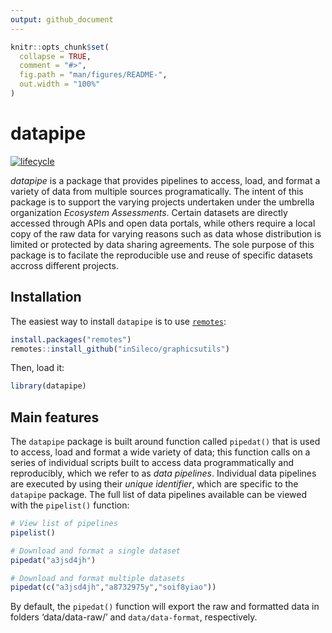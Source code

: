 ```yaml
---
output: github_document
---
```


<!-- README.md is generated from README.Rmd. Please edit that file -->

```r
knitr::opts_chunk$set(
  collapse = TRUE,
  comment = "#>",
  fig.path = "man/figures/README-",
  out.width = "100%"
)
```

# datapipe

<!-- badges: start -->
<!-- [![Check package](https://github.com/inSileco/graphicsutils/actions/workflows/check-moreorless-standard.yaml/badge.svg)](https://github.com/inSileco/graphicsutils/actions/workflows/check-moreorless-standard.yaml) -->
<!-- [![codecov](https://codecov.io/gh/inSileco/graphicsutils/branch/master/graph/badge.svg)](https://codecov.io/gh/inSileco/graphicsutils) -->
[![lifecycle](https://img.shields.io/badge/lifecycle-maturing-blue.svg)](https://www.tidyverse.org/lifecycle/#experimental)
<!-- [![r-universe](https://insileco.r-universe.dev/badges/graphicsutils)](https://insileco.r-universe.dev/ui#builds) -->
<!-- badges: end -->

*datapipe* is a package that provides pipelines to access, load, and format a variety of data from multiple sources programatically. The intent of this package is to support the varying projects undertaken under the umbrella organization *Ecosystem Assessments*. Certain datasets are directly accessed through APIs and open data portals, while others require a local copy of the raw data for varying reasons such as data whose distribution is limited or protected by data sharing agreements. The sole purpose of this package is to facilate the reproducible use and reuse of specific datasets accross different projects.

## Installation

The easiest way to install `datapipe` is to use [`remotes`](https://cran.r-project.org/package=remotes):

``` r
install.packages("remotes")
remotes::install_github("inSileco/graphicsutils")
```

Then, load it:

```r
library(datapipe)
```

## Main features 

The `datapipe` package is built around function called `pipedat()` that is used to access, load and format a wide variety of data; this function calls on a series of individual scripts built to access data programmatically and reproducibly, which we refer to as *data pipelines*. Individual data pipelines are executed by using their *unique identifier*, which are specific to the `datapipe` package. The full list of data pipelines available can be viewed with the `pipelist()` function: 

```r
# View list of pipelines 
pipelist()

# Download and format a single dataset 
pipedat("a3jsd4jh")

# Download and format multiple datasets
pipedat(c("a3jsd4jh","a8732975y","soif8yiao"))
```

By default, the `pipedat()` function will export the raw and formatted data in folders 'data/data-raw/' and `data/data-format`, respectively. 

